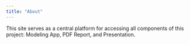 ```yaml
---
title: "About"
---
```


This site serves as a central platform for accessing all components of this project: Modeling App, PDF Report, and Presentation.
